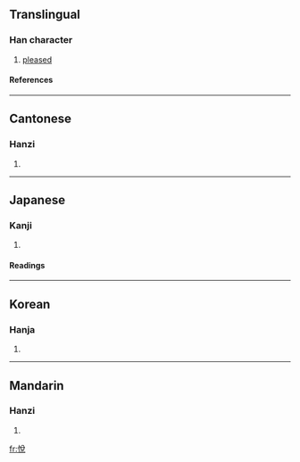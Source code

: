 {{see|悦}}

==Translingual==
===Han character===
{{Han char|rn=61|rad=心|as=07|sn=10|four=9801<sub>6</sub>|canj=心金口山 (PCRU)}}
# [[pleased]]
====References====
{{Han ref|kx=0386.260|dkj=10629|dj=0718.260|hdz=42306.151|uh=6085|ud=24709|bh=AEAE|bd=44718}}
----
==Cantonese==
===Hanzi===
{{yue-hanzi|jyut=|y=yut6}}
# {{defn|Cantonese}}
----
==Japanese==
===Kanji===
{{ja-kanji|grade=|rs=心07}}
# {{defn|Japanese}} 
====Readings====
{{ja-readings|on=[[えつ]] (etsu)|kun=[[よろこぶ]] (yorokobu)}}
----
==Korean==
===Hanja===
{{ko-hanja|hangeul=열|eumhun=|rv=yeol|mr=yŏl|y=eyl}}
# {{defn|Korean}}
----
==Mandarin==
===Hanzi===
{{cmn-hanzi|sim=悦|pin=[[yuè]] (yue4)|wg=yüeh<sup>4</sup>}}
# {{defn|Mandarin}}

[[fr:悅]]